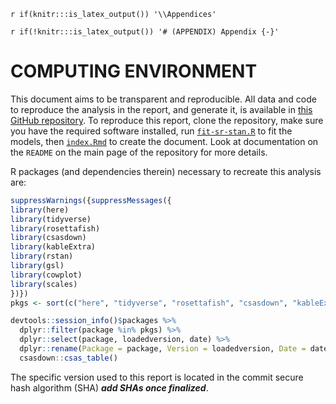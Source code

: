 `r if(knitr:::is_latex_output()) '\\Appendices'`

`r if(!knitr:::is_latex_output()) '# (APPENDIX) Appendix {-}'`

# COMPUTING ENVIRONMENT {#app:a}  

This document aims to be transparent and reproducible. 
All data and code to reproduce the analysis in the report, and generate it, is available in [this GitHub repository](https://github.com/Pacific-salmon-assess/FR-PK-ResDoc). 
To reproduce this report, clone the repository, make sure you have the required software installed, run [`fit-sr-stan.R`](https://github.com/Pacific-salmon-assess/FR-PK-ResDoc/blob/main/analysis/R/fit-sr-stan.R) to fit the models, then [`index.Rmd`](https://github.com/Pacific-salmon-assess/FR-PK-ResDoc/blob/main/index.Rmd) to create the document. 
Look at documentation on the `README` on the main page of the repository for more details.  

R packages (and dependencies therein) necessary to recreate this analysis are: 
```r
suppressWarnings({suppressMessages({
library(here)
library(tidyverse)
library(rosettafish)
library(csasdown)
library(kableExtra)
library(rstan)
library(gsl)
library(cowplot)
library(scales)
})})
pkgs <- sort(c("here", "tidyverse", "rosettafish", "csasdown", "kableExtra", "rstan", "gsl", "cowplot", "scales"))

devtools::session_info()$packages %>%
  dplyr::filter(package %in% pkgs) %>%
  dplyr::select(package, loadedversion, date) %>%
  dplyr::rename(Package = package, Version = loadedversion, Date = date) %>%
  csasdown::csas_table()
```

The specific version used to this report is located in the commit secure hash algorithm (SHA) ***add SHAs once finalized***.